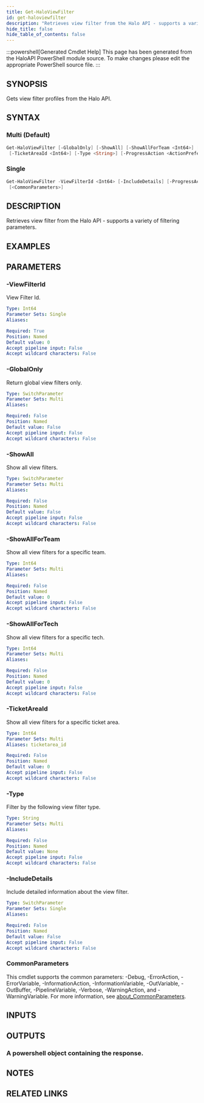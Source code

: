 ```yaml
---
title: Get-HaloViewFilter
id: get-haloviewfilter
description: "Retrieves view filter from the Halo API - supports a variety of filtering parameters."
hide_title: false
hide_table_of_contents: false
---
```


:::powershell[Generated Cmdlet Help]
This page has been generated from the HaloAPI PowerShell module source. To make changes please edit the appropriate PowerShell source file.
:::

## SYNOPSIS

Gets view filter profiles from the Halo API.

## SYNTAX

### Multi (Default)

```powershell
Get-HaloViewFilter [-GlobalOnly] [-ShowAll] [-ShowAllForTeam <Int64>] [-ShowAllForTech <Int64>]
 [-TicketAreaId <Int64>] [-Type <String>] [-ProgressAction <ActionPreference>] [<CommonParameters>]
```

### Single

```powershell
Get-HaloViewFilter -ViewFilterId <Int64> [-IncludeDetails] [-ProgressAction <ActionPreference>]
 [<CommonParameters>]
```

## DESCRIPTION

Retrieves view filter from the Halo API - supports a variety of filtering parameters.

## EXAMPLES

## PARAMETERS

### -ViewFilterId

View Filter Id.

```yaml
Type: Int64
Parameter Sets: Single
Aliases:

Required: True
Position: Named
Default value: 0
Accept pipeline input: False
Accept wildcard characters: False
```

### -GlobalOnly

Return global view filters only.

```yaml
Type: SwitchParameter
Parameter Sets: Multi
Aliases:

Required: False
Position: Named
Default value: False
Accept pipeline input: False
Accept wildcard characters: False
```

### -ShowAll

Show all view filters.

```yaml
Type: SwitchParameter
Parameter Sets: Multi
Aliases:

Required: False
Position: Named
Default value: False
Accept pipeline input: False
Accept wildcard characters: False
```

### -ShowAllForTeam

Show all view filters for a specific team.

```yaml
Type: Int64
Parameter Sets: Multi
Aliases:

Required: False
Position: Named
Default value: 0
Accept pipeline input: False
Accept wildcard characters: False
```

### -ShowAllForTech

Show all view filters for a specific tech.

```yaml
Type: Int64
Parameter Sets: Multi
Aliases:

Required: False
Position: Named
Default value: 0
Accept pipeline input: False
Accept wildcard characters: False
```

### -TicketAreaId

Show all view filters for a specific ticket area.

```yaml
Type: Int64
Parameter Sets: Multi
Aliases: ticketarea_id

Required: False
Position: Named
Default value: 0
Accept pipeline input: False
Accept wildcard characters: False
```

### -Type

Filter by the following view filter type.

```yaml
Type: String
Parameter Sets: Multi
Aliases:

Required: False
Position: Named
Default value: None
Accept pipeline input: False
Accept wildcard characters: False
```

### -IncludeDetails

Include detailed information about the view filter.

```yaml
Type: SwitchParameter
Parameter Sets: Single
Aliases:

Required: False
Position: Named
Default value: False
Accept pipeline input: False
Accept wildcard characters: False
```

### CommonParameters

This cmdlet supports the common parameters: -Debug, -ErrorAction, -ErrorVariable, -InformationAction, -InformationVariable, -OutVariable, -OutBuffer, -PipelineVariable, -Verbose, -WarningAction, and -WarningVariable. For more information, see [about_CommonParameters](http://go.microsoft.com/fwlink/?LinkID=113216).

## INPUTS


## OUTPUTS

### A powershell object containing the response.

## NOTES

## RELATED LINKS
